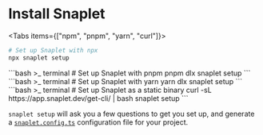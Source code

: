 
# Install Snaplet

<Tabs items={["npm", "pnpm", "yarn", "curl"]}>
  <Tab>
  ```bash >_&nbsp;terminal
  # Set up Snaplet with npx
  npx snaplet setup
  ```
  </Tab>
  <Tab>
  ```bash >_&nbsp;terminal
  # Set up Snaplet with pnpm
  pnpm dlx snaplet setup
  ```
  </Tab>
  <Tab>
  ```bash >_&nbsp;terminal
  # Set up Snaplet with yarn
  yarn dlx snaplet setup
  ```
  </Tab>
  <Tab>
  ```bash >_&nbsp;terminal
  # Set up Snaplet as a static binary
  curl -sL https://app.snaplet.dev/get-cli/ | bash
  snaplet setup
  ```
  </Tab>
</Tabs>

`snaplet setup` will ask you a few questions to get you set up, and generate a [`snaplet.config.ts`](/configuration/snaplet-config-file) configuration file for your project.